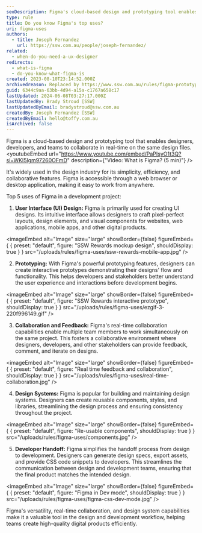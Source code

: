 ```yaml
---
seoDescription: Figma's cloud-based design and prototyping tool enables real-time collaboration on UI designs, prototypes, and design systems for efficient development projects.
type: rule
title: Do you know Figma's top uses?
uri: figma-uses
authors:
  - title: Joseph Fernandez
    url: https://ssw.com.au/people/joseph-fernandez/
related:
  - when-do-you-need-a-ux-designer
redirects:
  - what-is-figma
  - do-you-know-what-figma-is
created: 2023-08-10T23:14:52.000Z
archivedreason: Replaced by https://www.ssw.com.au/rules/figma-prototypes
guid: 6344c9aa-63bb-4d94-a15a-c1767a658c17
lastUpdated: 2024-06-08T03:27:17.000Z
lastUpdatedBy: Brady Stroud [SSW]
lastUpdatedByEmail: bradystroud@ssw.com.au
createdBy: Joseph Fernandez [SSW]
createdByEmail: hello@toffy.com.au
isArchived: false
---
```


Figma is a cloud-based design and prototyping tool that enables designers, developers, and teams to collaborate in real-time on the same design files.
<youtubeEmbed url="https://www.youtube.com/embed/PaPIsyO1t3Q?si=WKI5lgm97260OFmD" description={"Video: What is Figma? (5 min)"} />

It's widely used in the design industry for its simplicity, efficiency, and collaborative features. Figma is accessible through a web browser or desktop application, making it easy to work from anywhere.

Top 5 uses of Figma in a development project:

1. **User Interface (UI) Design:** Figma is primarily used for creating UI designs. Its intuitive interface allows designers to craft pixel-perfect layouts, design elements, and visual components for websites, web applications, mobile apps, and other digital products.

   
<imageEmbed
  alt="Image"
  size="large"
  showBorder={false}
  figureEmbed={ {
    preset: "default",
    figure: "SSW Rewards mockup design",
    shouldDisplay: true
  } }
  src="/uploads/rules/figma-uses/ssw-rewards-mobile-app.jpg"
/>

2. **Prototyping:** With Figma's powerful prototyping features, designers can create interactive prototypes demonstrating their designs' flow and functionality. This helps developers and stakeholders better understand the user experience and interactions before development begins.

   
<imageEmbed
  alt="Image"
  size="large"
  showBorder={false}
  figureEmbed={ {
    preset: "default",
    figure: "SSW Rewards interactive prototype",
    shouldDisplay: true
  } }
  src="/uploads/rules/figma-uses/ezgif-3-220f996149.gif"
/>

3. **Collaboration and Feedback:** Figma's real-time collaboration capabilities enable multiple team members to work simultaneously on the same project. This fosters a collaborative environment where designers, developers, and other stakeholders can provide feedback, comment, and iterate on designs.

   
<imageEmbed
  alt="Image"
  size="large"
  showBorder={false}
  figureEmbed={ {
    preset: "default",
    figure: "Real time feedback and collaboration",
    shouldDisplay: true
  } }
  src="/uploads/rules/figma-uses/real-time-collaboration.jpg"
/>

4. **Design Systems:** Figma is popular for building and maintaining design systems. Designers can create reusable components, styles, and libraries, streamlining the design process and ensuring consistency throughout the project.

   
<imageEmbed
  alt="Image"
  size="large"
  showBorder={false}
  figureEmbed={ {
    preset: "default",
    figure: "Re-usable components",
    shouldDisplay: true
  } }
  src="/uploads/rules/figma-uses/components.jpg"
/>

5. **Developer Handoff:** Figma simplifies the handoff process from design to development. Designers can generate design specs, export assets, and provide CSS code snippets to developers. This streamlines the communication between design and development teams, ensuring that the final product matches the intended design.

   
<imageEmbed
  alt="Image"
  size="large"
  showBorder={false}
  figureEmbed={ {
    preset: "default",
    figure: "Figma in Dev mode",
    shouldDisplay: true
  } }
  src="/uploads/rules/figma-uses/figma-css-dev-mode.jpg"
/>

Figma's versatility, real-time collaboration, and design system capabilities make it a valuable tool in the design and development workflow, helping teams create high-quality digital products efficiently.
